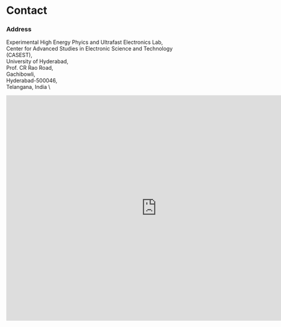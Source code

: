 # Contact

### Address 
  Experimental High Energy Phyics and Ultrafast Electronics Lab, \
  Center for Advanced Studies in Electronic Science and Technology (CASEST), \
  University of Hyderabad, \
  Prof. CR Rao Road, \
  Gachibowli, \
  Hyderabad-500046, \
  Telangana, India \

<iframe src="https://www.google.com/maps/embed?pb=!1m18!1m12!1m3!1d237.86774561334323!2d78.3265382251186!3d17.465268682629613!2m3!1f0!2f0!3f0!3m2!1i1024!2i768!4f13.1!3m3!1m2!1s0x3bcb93cb510aedb7%3A0xd35031b15f2d51cc!2sSchool%20of%20physics%20Annex%20Building%20(New%20CASEST)!5e0!3m2!1sen!2sin!4v1713447294502!5m2!1sen!2sin" width="800" height="600" style="border:0;" allowfullscreen="" loading="lazy" referrerpolicy="no-referrer-when-downgrade"></iframe>
